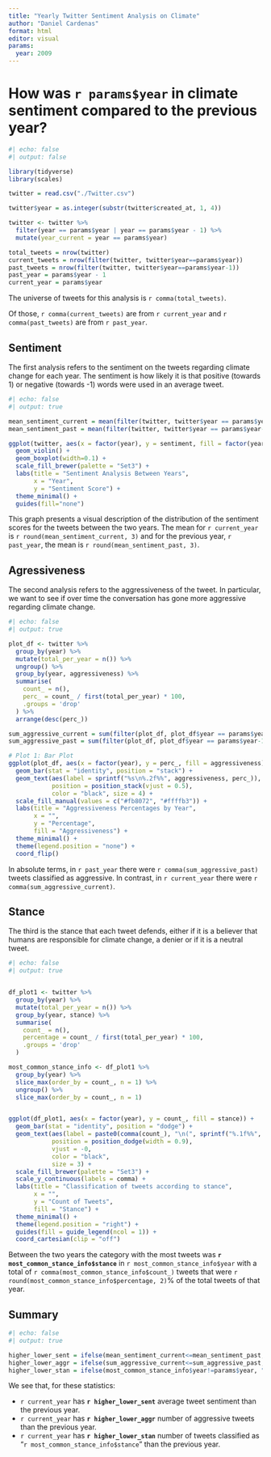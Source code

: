 ---
title: "Yearly Twitter Sentiment Analysis on Climate"
author: "Daniel Cardenas"
format: html
editor: visual
params:
  year: 2009
---

# How was `r params$year` in climate sentiment compared to the previous year?

```{r}
#| echo: false
#| output: false 

library(tidyverse)
library(scales)

twitter = read.csv("./Twitter.csv")

twitter$year = as.integer(substr(twitter$created_at, 1, 4))

twitter <- twitter %>% 
  filter(year == params$year | year == params$year - 1) %>%
  mutate(year_current = year == params$year)

total_tweets = nrow(twitter)
current_tweets = nrow(filter(twitter, twitter$year==params$year))
past_tweets = nrow(filter(twitter, twitter$year==params$year-1))
past_year = params$year - 1
current_year = params$year
```

The universe of tweets for this analysis is `r comma(total_tweets)`.

Of those, `r comma(current_tweets)` are from `r current_year` and `r comma(past_tweets)` are from `r past_year`.

## Sentiment

The first analysis refers to the sentiment on the tweets regarding climate change for each year. The sentiment is how likely it is that positive (towards 1) or negative (towards -1) words were used in an average tweet.

```{r}
#| echo: false
#| output: true 

mean_sentiment_current = mean(filter(twitter, twitter$year == params$year)$sentiment)
mean_sentiment_past = mean(filter(twitter, twitter$year == params$year-1)$sentiment)

ggplot(twitter, aes(x = factor(year), y = sentiment, fill = factor(year))) +
  geom_violin() +
  geom_boxplot(width=0.1) +
  scale_fill_brewer(palette = "Set3") + 
  labs(title = "Sentiment Analysis Between Years",
       x = "Year",
       y = "Sentiment Score") +
  theme_minimal() +
  guides(fill="none")
```

This graph presents a visual description of the distribution of the sentiment scores for the tweets between the two years. The mean for `r current_year` is `r round(mean_sentiment_current, 3)` and for the previous year, `r past_year`, the mean is `r round(mean_sentiment_past, 3)`.

## Agressiveness

The second analysis refers to the aggressiveness of the tweet. In particular, we want to see if over time the conversation has gone more aggressive regarding climate change.

```{r}
#| echo: false
#| output: true 

plot_df <- twitter %>%
  group_by(year) %>%
  mutate(total_per_year = n()) %>%
  ungroup() %>%
  group_by(year, aggressiveness) %>%
  summarise(
    count_ = n(),
    perc_ = count_ / first(total_per_year) * 100,
    .groups = 'drop'
  ) %>%
  arrange(desc(perc_)) 

sum_aggressive_current = sum(filter(plot_df, plot_df$year == params$year & plot_df$aggressiveness=="aggressive")$count_)
sum_aggressive_past = sum(filter(plot_df, plot_df$year == params$year-1 & plot_df$aggressiveness=="aggressive")$count_)

# Plot 1: Bar Plot
ggplot(plot_df, aes(x = factor(year), y = perc_, fill = aggressiveness)) +
  geom_bar(stat = "identity", position = "stack") +
  geom_text(aes(label = sprintf("%s\n%.2f%%", aggressiveness, perc_)), 
            position = position_stack(vjust = 0.5), 
            color = "black", size = 4) + 
  scale_fill_manual(values = c("#fb8072", "#ffffb3")) +
  labs(title = "Aggressiveness Percentages by Year",
       x = "",
       y = "Percentage",
       fill = "Aggressiveness") +
  theme_minimal() +
  theme(legend.position = "none") +
  coord_flip()

```

In absolute terms, in `r past_year` there were `r comma(sum_aggressive_past)` tweets classified as aggressive. In contrast, in `r current_year` there were `r comma(sum_aggressive_current)`.

## Stance

The third is the stance that each tweet defends, either if it is a believer that humans are responsible for climate change, a denier or if it is a neutral tweet.

```{r}
#| echo: false
#| output: true 


df_plot1 <- twitter %>%
  group_by(year) %>%
  mutate(total_per_year = n()) %>%
  group_by(year, stance) %>%
  summarise(
    count_ = n(),
    percentage = count_ / first(total_per_year) * 100,
    .groups = 'drop'
  )

most_common_stance_info <- df_plot1 %>%
  group_by(year) %>%
  slice_max(order_by = count_, n = 1) %>%
  ungroup() %>%
  slice_max(order_by = count_, n = 1)


ggplot(df_plot1, aes(x = factor(year), y = count_, fill = stance)) +
  geom_bar(stat = "identity", position = "dodge") +
  geom_text(aes(label = paste0(comma(count_), "\n(", sprintf("%.1f%%", percentage), ")")),
            position = position_dodge(width = 0.9), 
            vjust = -0, 
            color = "black", 
            size = 3) + 
  scale_fill_brewer(palette = "Set3") + 
  scale_y_continuous(labels = comma) +
  labs(title = "Classification of tweets according to stance",
       x = "",
       y = "Count of Tweets",
       fill = "Stance") +
  theme_minimal() +
  theme(legend.position = "right") +
  guides(fill = guide_legend(ncol = 1)) +
  coord_cartesian(clip = "off")
```

Between the two years the category with the most tweets was **`r most_common_stance_info$stance`** in `r most_common_stance_info$year` with a total of `r comma(most_common_stance_info$count_)` tweets that were `r round(most_common_stance_info$percentage, 2)`% of the total tweets of that year.

## Summary

```{r}
#| echo: false
#| output: true 

higher_lower_sent = ifelse(mean_sentiment_current<=mean_sentiment_past, "lower", "higher")
higher_lower_aggr = ifelse(sum_aggressive_current<=sum_aggressive_past, "lower", "higher")
higher_lower_stan = ifelse(most_common_stance_info$year!=params$year, "lower", "higher")
```

We see that, for these statistics:

-   `r current_year` has **`r higher_lower_sent`** average tweet sentiment than the previous year.
-   `r current_year` has **`r higher_lower_aggr`** number of aggressive tweets than the previous year.
-   `r current_year` has **`r higher_lower_stan`** number of tweets classified as "`r most_common_stance_info$stance`" than the previous year.
